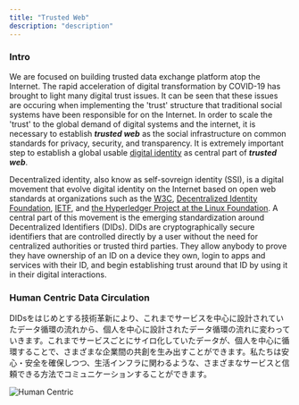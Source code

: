 ```yaml
---
title: "Trusted Web"
description: "description"
---
```


### Intro
We are focused on building trusted data exchange platform atop the Internet. The rapid acceleration of digital transformation by COVID-19 has brought to light many digital trust issues. It can be seen that these issues are occuring when implementing the 'trust' structure that traditional social systems have been responsible for on the Internet. In order to scale the 'trust' to the global demand of digital systems and the internet, it is necessary to establish ***trusted web*** as the social infrastructure on common standards for privacy, security, and transparency. It is extremely important step to establish a global usable [digital identity](./2-digital-identity) as central part of ***trusted web***.

Decentralized identity, also know as self-sovreign identity (SSI), is a digital movement that evolve digital identity on the Internet based on open web standards at organizations such as the [W3C](https://www.w3.org/), [Decentralized Identity Foundation](https://identity.foundation/), [IETF](https://ietf.org/), and [the Hyperledger Project at the Linux Foundation](https://www.hyperledger.org/). A central part of this movement is the emerging standardization around Decentralized Identifiers (DIDs). DIDs are cryptographically secure identifiers that are controlled directly by a user without the need for centralized authorities or trusted third parties. They allow anybody to prove they have ownership of an ID on a device they own, login to apps and services with their ID, and begin establishing trust around that ID by using it in their digital interactions.

### Human Centric Data Circulation

DIDsをはじめとする技術革新により、これまでサービスを中心に設計されていたデータ循環の流れから、個人を中心に設計されたデータ循環の流れに変わっていきます。これまでサービスごとにサイロ化していたデータが、個人を中心に循環することで、さまざまな企業間の共創を生み出すことができます。私たちは安心・安全を確保しつつ、生活インフラに関わるような、さまざまなサービスと信頼できる方法でコミュニケーションすることができます。

![Human Centric](../assets/human-centric.png)
